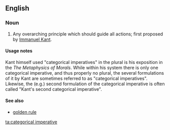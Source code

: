 {{wikipedia}}
==English==
===Noun===
{{en-noun}}
#{{philosophy}} Any overarching principle which should guide all actions; first proposed by [[Immanuel Kant]].

====Usage notes====

Kant himself used "categorical imperatives" in the plural is his exposition in the ''The Metaphysics of Morals''. While within his system there is only one categorical imperative, and thus properly no plural, the several formulations of it by Kant are sometimes referred to as "categorical imperatives". Likewise, the (e.g.) second formulation of the categorical imperative is often called "Kant's second categorical imperative".

====See also====
*[[golden rule]]

[[ta:categorical imperative]]